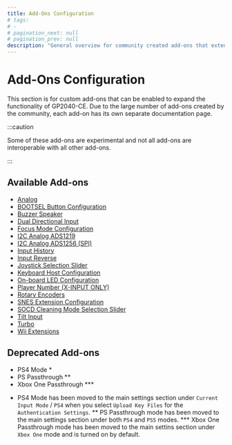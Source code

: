 ---
title: Add-Ons Configuration
# tags:
# -
# pagination_next: null
# pagination_prev: null
description: "General overview for community created add-ons that extend functionality on the GP2040-CE feature set"
---

# Add-Ons Configuration

This section is for custom add-ons that can be enabled to expand the functionality of GP2040-CE. Due to the large number of add-ons created by the community, each add-on has its own separate documentation page.

:::caution

Some of these add-ons are experimental and not all add-ons are interoperable with all other add-ons.

:::

## Available Add-ons

- [Analog](../../add-ons/analog.mdx)
- [BOOTSEL Button Configuration](../../add-ons/bootsel-button.mdx)
- [Buzzer Speaker](../../add-ons/buzzer-speaker.mdx)
- [Dual Directional Input](../../add-ons/dual-direction-input.mdx)
- [Focus Mode Configuration](../../add-ons/focus-mode.mdx)
- [I2C Analog ADS1219](../../add-ons/i2c-analog-ads1219.mdx)
- [I2C Analog ADS1256 (SPI)](../../add-ons/i2c-analog-ads1256-spi.mdx)
- [Input History](../../add-ons/input-history.mdx)
- [Input Reverse](../../add-ons/input-reverse.mdx)
- [Joystick Selection Slider](../../add-ons/joystick-selection-slider.mdx)
- [Keyboard Host Configuration](../../add-ons/keyboard-host.mdx)
- [On-board LED Configuration](../../add-ons/on-board-led.mdx)
- [Player Number (X-INPUT ONLY)](../../add-ons/player-number.mdx)
- [Rotary Encoders](../../add-ons/rotary-encoders.mdx)
- [SNES Extension Configuration](../../add-ons/snes-input.mdx)
- [SOCD Cleaning Mode Selection Slider](../../add-ons/socd-selection-slider.mdx)
- [Tilt Input](../../add-ons/tilt-input.mdx)
- [Turbo](../../add-ons/turbo.mdx)
- [Wii Extensions](../../add-ons/wii-extensions.mdx)

## Deprecated Add-ons

- PS4 Mode *
- PS Passthrough **
- Xbox One Passthrough ***

* PS4 Mode has been moved to the main settings section under `Current Input Mode` / `PS4` when you select `Upload Key Files` for the `Authentication Settings`.
** PS Passthrough mode has been moved to the main settings section under both `PS4` and `PS5` modes.
*** Xbox One Passthrough mode has been moved to the main settins section under `Xbox One` mode and is turned on by default.
